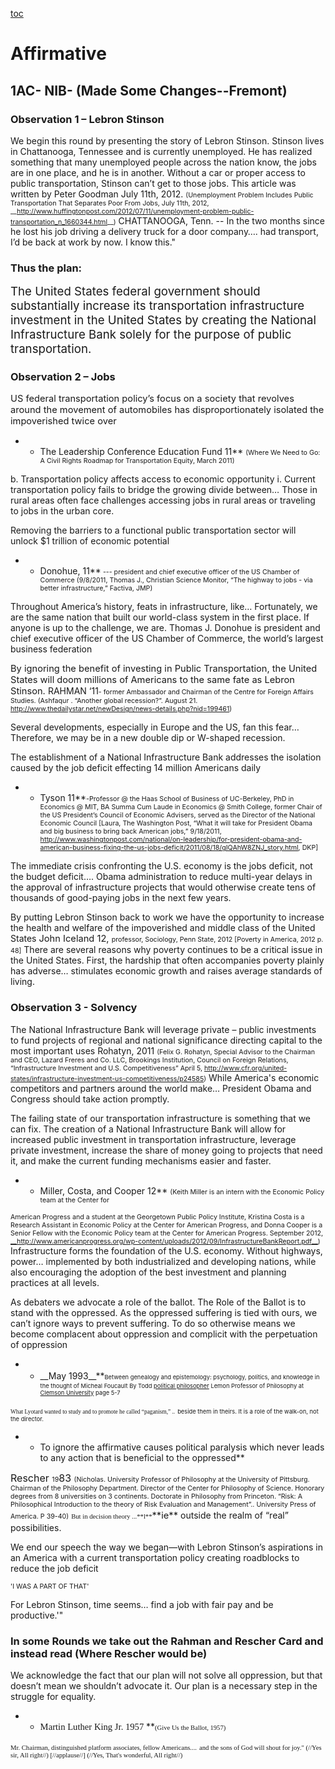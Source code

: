 [[toc]]
=Affirmative= 
==1AC- NIB- (Made Some Changes--Fremont)== 
===Observation 1 – Lebron Stinson=== 
We begin this round by presenting the story of Lebron Stinson. Stinson lives in Chattanooga, Tennessee and is currently unemployed. He has realized something that many unemployed people across the nation know, the jobs are in one place, and he is in another. Without a car or proper access to public transportation, Stinson can’t get to those jobs. This article was written by Peter Goodman July 11th, 2012.
<span style="font-size: 8pt;">(Unemployment Problem Includes Public Transportation That Separates Poor From Jobs, July 11th, 2012, __[[http://www.huffingtonpost.com/2012/07/11/unemployment-problem-public-transportation_n_1660344.html]]__)</span>
CHATTANOOGA, Tenn. -- In the two months since he lost his job driving a delivery truck for a door company…. had transport, I’d be back at work by now. I know this."

===<span class="Underline">Thus the plan:</span>=== 

<span style="font-size: 14pt;">The United States federal government should substantially increase its transportation infrastructure investment in the United States by creating the National Infrastructure Bank solely for the purpose of public transportation. </span>


===<span class="Underline">Observation 2 – Jobs</span>=== 
<span style="font-size: 11pt;">US federal transportation policy’s focus on a society that revolves around the movement of automobiles has disproportionately isolated the impoverished twice over </span>
**The Leadership Conference Education Fund 11** <span style="font-size: 8pt;">(Where We Need to Go: A Civil Rights Roadmap for Transportation Equity, March 2011)</span>
b. Transportation policy affects access to economic opportunity i. Current transportation policy fails to bridge the growing divide between… Those in rural areas often face challenges accessing jobs in rural areas or traveling to jobs in the urban core.

Removing the barriers to a functional public transportation sector will unlock $1 trillion of economic potential
**Donohue, 11**<span style="font-size: 8pt;"> --- president and chief executive officer of the US Chamber of Commerce (9/8/2011, Thomas J., Christian Science Monitor, “The highway to jobs - via better infrastructure,” Factiva, JMP)</span>
Throughout America’s history, feats in infrastructure, like… Fortunately, we are the same nation that built our world-class system in the first place. If anyone is up to the challenge, we are. Thomas J. Donohue is president and chief executive officer of the US Chamber of Commerce, the world’s largest business federation

<span style="font-size: 11pt;">By ignoring the benefit of investing in Public Transportation, the United States will doom millions of Americans to the same fate as Lebron Stinson. </span>
<span class="StyleStyleBold12pt">RAHMAN ‘11</span><span style="font-size: 8pt;">- former Ambassador and Chairman of the Centre for Foreign Affairs Studies. (Ashfaqur . “Another global recession?”. August 21. http://www.thedailystar.net/newDesign/news-details.php?nid=199461)</span>

Several developments, especially in Europe and the US, fan this fear… Therefore, <span class="Underline">we may be in a new double dip or W-shaped recession</span>.


The establishment of a National Infrastructure Bank addresses the isolation caused by the job deficit effecting 14 million Americans daily
**Tyson 11**<span style="font-size: 8pt;">-Professor @ the Haas School of Business of UC-Berkeley, PhD in Economics @ MIT, BA Summa Cum Laude in Economics @ Smith College, former Chair of the US President’s Council of Economic Advisers, served as the Director of the National Economic Council [Laura, The Washington Post, “What it will take for President Obama and big business to bring back American jobs,” 9/18/2011, [[http://www.washingtonpost.com/national/on-leadership/for-president-obama-and-american-business-fixing-the-us-jobs-deficit/2011/08/18/gIQAhW8ZNJ_story.html]], DKP]</span>

The immediate crisis confronting the U.S. economy is the jobs deficit, not the budget deficit…. Obama administration to reduce multi-year delays in the approval of infrastructure projects that would otherwise create tens of thousands of good-paying jobs in the next few years.


By putting Lebron Stinson back to work we have the opportunity to increase the health and welfare of the impoverished and middle class of the United States
<span style="font-size: 11pt;">John Iceland 12, </span><span style="font-size: 8pt;">professor, Sociology, Penn State, 2012 [Poverty in America, 2012 p. 48]</span>
There are several reasons why poverty continues to be a critical issue in the United States. First, the hardship that often accompanies poverty plainly has adverse… stimulates economic growth and raises average standards of living.


===<span class="Underline">Observation 3 - Solvency</span>=== 

The National Infrastructure Bank will leverage private – public investments to fund projects of regional and national significance directing capital to the most important uses
<span class="StyleStyleBold12pt">Rohatyn, 2011 </span><span style="font-size: 8pt;">(Felix G. Rohatyn, Special Advisor to the Chairman and CEO, Lazard Freres and Co. LLC, Brookings Institution, Council on Foreign Relations, “Infrastructure Investment and U.S. Competitiveness” April 5, http://www.cfr.org/united-states/infrastructure-investment-us-competitiveness/p24585)</span>
<span class="Underline">While America's economic competitors and partners around the world make…</span> President <span class="Underline">Obama and Congress should take action promptly</span>.


The failing state of our transportation infrastructure is something that we can fix. The creation of a National Infrastructure Bank will allow for increased public investment in transportation infrastructure, leverage private investment, increase the share of money going to projects that need it, and make the current funding mechanisms easier and faster.
**Miller, Costa, and Cooper 12** <span style="font-size: 8pt;">(Keith Miller is an intern with the Economic Policy team at the Center for </span>
<span style="font-size: 8pt;">American Progress and a student at the Georgetown Public Policy Institute, Kristina Costa is a Research Assistant in Economic Policy at the Center for </span>
<span style="font-size: 8pt;">American Progress, and Donna Cooper is a Senior Fellow with the Economic Policy team at the Center for American Progress. September 2012, [[http://www.americanprogress.org/wp-content/uploads/2012/09/InfrastructureBankReport.pdf|__http://www.americanprogress.org/wp-content/uploads/2012/09/InfrastructureBankReport.pdf__]])</span>
Infrastructure forms the foundation of the U.S. economy. Without highways, power… implemented by both industrialized and developing nations, while also encouraging the adoption of the best investment and planning practices at all levels.

As debaters we advocate a role of the ballot. The Role of the Ballot is to stand with the oppressed. As the oppressed suffering is tied with ours, we can’t ignore ways to prevent suffering. To do so otherwise means we become complacent about oppression and complicit with the perpetuation of oppression
**<span style="line-height: 1.5;">__May 1993__</span>**<span style="font-size: 7pt;">Between genealogy and epistemology: psychology, politics, and knowledge in the thought of Micheal Foucault By Todd [[http://en.wikipedia.org/wiki/Political_philosophy|political philosopher]] Lemon Professor of Philosophy at [[http://en.wikipedia.org/wiki/Clemson_University|Clemson University]] page 5-7</span>
<span style="font-family: Georgia,serif; font-size: 7pt;">What Lyotard wanted to study and to promote he called “paganism,” ..</span>
<span style="font-size: 7pt;"> beside them in theirs. It is a role of the walk-on, not the director.</span>

**To ignore the affirmative causes political paralysis which never leads to any action that is beneficial to the oppressed**
<span style="font-size: 12pt;">Rescher </span><span style="font-size: 8pt;">19</span><span style="font-size: 12pt;">83 </span>
<span style="font-size: 8pt;">(Nicholas. University Professor of Philosophy at the University of Pittsburg. Chairman of the Philosophy Department. Director of the Center for Philosophy of Science. Honorary degrees from 8 universities on 3 continents. Doctorate in Philosophy from Princeton. “Risk: A Philosophical Introduction to the theory of Risk Evaluation and Management”.. University Press of America. P 39-40)</span>
<span style="font-family: Georgia,serif; font-size: 8pt;">But in decision theory ...**l**</span><span style="font-size: 11pt; line-height: 1.5;">**ie** </span>outside the realm of “real” possibilities.


We end our speech the way we began—with Lebron Stinson’s aspirations in an America with a current transportation policy creating roadblocks to reduce the job deficit

<span style="font-size: 8pt;">'I WAS A PART OF THAT'</span>



For Lebron Stinson, time seems… find a job with fair pay and be productive.'"


===In some Rounds we take out the Rahman and Rescher Card and instead read (Where Rescher would be)=== 
We acknowledge the fact that our plan will not solve all oppression, but that doesn’t mean we shouldn’t advocate it. Our plan is a necessary step in the struggle for equality.
**<span style="font-family: Georgia,serif; font-size: 11pt;">Martin Luther King Jr. 1957 </span>**<span style="font-family: Georgia,serif; font-size: 8pt;">(Give Us the Ballot, 1957)</span>
<span style="font-family: Georgia,serif; font-size: 8pt;">Mr. Chairman, distinguished platform associates, fellow Americans....</span>
<span style="font-family: Georgia,serif; font-size: 8pt;">and the sons of God will shout for joy." (//Yes sir, All right//) [//applause//] (//Yes, That's wonderful, All right//)</span>